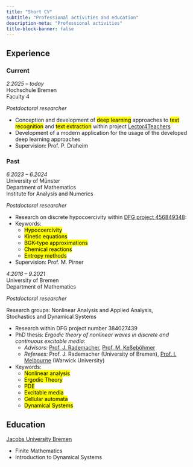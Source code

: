 ```yaml
---
title: "Short CV"
subtitle: "Professional activities and education"
description-meta: "Professional activities"
title-block-banner: false
---
```


## Experience
### Current
::: {.grid}

::: {.g-col-12 .g-col-md-6}
*2.2025 -- today*<br>
Hochschule Bremen<br>
Faculty 4
:::

::: {.g-col-12 .g-col-md-6}

*Postdoctoral researcher*

+ Conception and development of <mark>deep learning</mark> approaches to <mark>text recognition</mark> and <mark>text extraction</mark> within project [Lector4Teachers](https://www.dulbrich.de/research_projects.html)
+ Development of a modern application for the usage of the developed deep learning approaches
+ Supervision: Prof. P. Draheim

:::

:::

### Past
::: {.grid}

::: {.g-col-12 .g-col-md-6}
*6.2023 -- 6.2024*<br>
University of Münster<br>
Department of Mathematics<br>
Institute for Analysis and Numerics
:::

::: {.g-col-12 .g-col-md-6}

*Postdoctoral researcher*

+ Research on discrete hypocoercivity within [DFG project 456849348](https://www.dulbrich.de/research_projects.html):
+ Keywords:
    + <mark>Hypocoercivity</mark>
    + <mark>Kinetic equations</mark>
    + <mark>BGK-type approximations</mark>
    + <mark>Chemical reactions</mark>
    + <mark>Entropy methods</mark>
+ Supervision: Prof. M. Pirner

:::

:::


::: {.grid}

::: {.g-col-12 .g-col-md-6}
*4.2016 -- 9.2021*<br>
University of Bremen<br>
Department of Mathematics<br>

:::

::: {.g-col-12 .g-col-md-6}

*Postdoctoral researcher*

Research groups: Nonlinear Analysis and Applied Analysis,<br>
Stochastics and Dynamical Systems<br>

+ Research within DFG project number 384027439
+ PhD thesis: *Ergodic theory of nonlinear waves in discrete and continuous excitable media*:
    + *Advisors:* [Prof. J. Rademacher](https://www.math.uni-hamburg.de/en/forschung/bereiche/am/ang-dynamische-systeme/personen/rademacher-jens.html), [Prof. M. Keßeböhmer](https://www.uni-bremen.de/dynsys/members/prof-dr-marc-kesseboehmer)
    + *Referees:* Prof. J. Rademacher (University of Bremen), [Prof. I. Melbourne](https://warwick.ac.uk/fac/sci/maths/people/staff/ian_melbourne/) (Warwick University)
+ Keywords:
    + <mark>Nonlinear analysis</mark>
    + <mark>Ergodic Theory</mark>
    + <mark>PDE</mark>
    + <mark>Excitable media</mark> 
    + <mark>Cellular automata</mark>
    + <mark>Dynamical Systems</mark>

:::

:::


## Education



::: {.grid}

::: {.g-col-12 .g-col-md-6}
[Jacobs University Bremen](https://constructor.university/)
:::

::: {.g-col-12 .g-col-md-6}

- Finite Mathematics
- Introduction to Dynamical Systems

:::

:::




